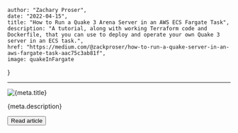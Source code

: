 
    author: "Zachary Proser", 
    date: "2022-04-15", 
    title: "How to Run a Quake 3 Arena Server in an AWS ECS Fargate Task", 
    description: "A tutorial, along with working Terraform code and Dockerfile, that you can use to deploy and operate your own Quake 3 server in an ECS task.",
    href: "https://medium.com/@zackproser/how-to-run-a-quake-server-in-an-aws-fargate-task-aac75c3ab81f",
    image: quakeInFargate
}


---

<Image src={quakeInFargate} alt={meta.title} />

<p className="mt-2 text-sm text-zinc-600 dark:text-zinc-400">
    {meta.description}
</p>

<Button href={meta.href}>Read article</Button>
